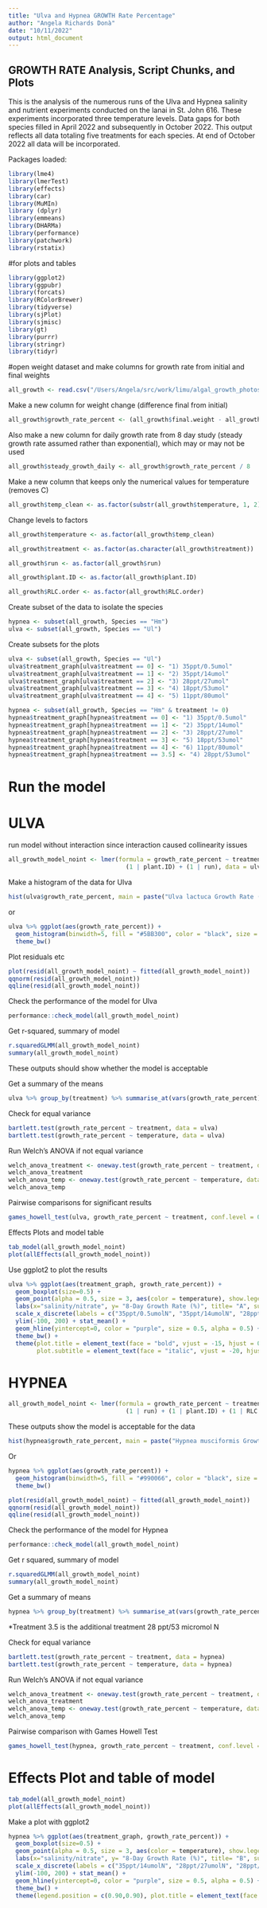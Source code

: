 ```yaml
---
title: "Ulva and Hypnea GROWTH Rate Percentage"
author: "Angela Richards Donà"
date: "10/11/2022"
output: html_document
---
```


## GROWTH RATE Analysis, Script Chunks, and Plots

This is the analysis of the numerous runs of the Ulva and Hypnea salinity and nutrient experiments 
conducted on the lanai in St. John 616. These experiments incorporated three temperature levels.
Data gaps for both species filled in April 2022 and subsequently in October 2022. This output reflects all
data totaling five treatments for each species. At end of October 2022 all data will be incorporated.

Packages loaded:

```r
library(lme4)
library(lmerTest)
library(effects)
library(car)
library(MuMIn)
library (dplyr)
library(emmeans)
library(DHARMa)
library(performance)
library(patchwork)
library(rstatix)
```
#for plots and tables

```r
library(ggplot2)
library(ggpubr)
library(forcats)
library(RColorBrewer)
library(tidyverse)
library(sjPlot)
library(sjmisc)
library(gt)
library(purrr)
library(stringr)
library(tidyr)
```
#open weight dataset and make columns for growth rate from initial and final weights


```r
all_growth <- read.csv("/Users/Angela/src/work/limu/algal_growth_photosynthesis/data_input/all_runs_growth_081722.csv")
```

Make a new column for weight change (difference final from initial)

```r
all_growth$growth_rate_percent <- (all_growth$final.weight - all_growth$Initial.weight) / all_growth$Initial.weight * 100
```

Also make a new column for daily growth rate from 8 day study (steady growth rate assumed rather than exponential), 
which may or may not be used

```r
all_growth$steady_growth_daily <- all_growth$growth_rate_percent / 8
```
Make a new column that keeps only the numerical values for temperature (removes C)

```r
all_growth$temp_clean <- as.factor(substr(all_growth$temperature, 1, 2))
```
Change levels to factors

```r
all_growth$temperature <- as.factor(all_growth$temp_clean)

all_growth$treatment <- as.factor(as.character(all_growth$treatment))

all_growth$run <- as.factor(all_growth$run)

all_growth$plant.ID <- as.factor(all_growth$plant.ID)

all_growth$RLC.order <- as.factor(all_growth$RLC.order)

```

Create subset of the data to isolate the species

```r
hypnea <- subset(all_growth, Species == "Hm")
ulva <- subset(all_growth, Species == "Ul")
```

Create subsets for the plots
```r
ulva <- subset(all_growth, Species == "Ul")
ulva$treatment_graph[ulva$treatment == 0] <- "1) 35ppt/0.5umol"
ulva$treatment_graph[ulva$treatment == 1] <- "2) 35ppt/14umol" 
ulva$treatment_graph[ulva$treatment == 2] <- "3) 28ppt/27umol" 
ulva$treatment_graph[ulva$treatment == 3] <- "4) 18ppt/53umol" 
ulva$treatment_graph[ulva$treatment == 4] <- "5) 11ppt/80umol"

hypnea <- subset(all_growth, Species == "Hm" & treatment != 0)
hypnea$treatment_graph[hypnea$treatment == 0] <- "1) 35ppt/0.5umol"
hypnea$treatment_graph[hypnea$treatment == 1] <- "2) 35ppt/14umol" 
hypnea$treatment_graph[hypnea$treatment == 2] <- "3) 28ppt/27umol" 
hypnea$treatment_graph[hypnea$treatment == 3] <- "5) 18ppt/53umol" 
hypnea$treatment_graph[hypnea$treatment == 4] <- "6) 11ppt/80umol"
hypnea$treatment_graph[hypnea$treatment == 3.5] <- "4) 28ppt/53umol"
```


# Run the model

# ULVA 
run model without interaction since interaction caused collinearity issues

```r
all_growth_model_noint <- lmer(formula = growth_rate_percent ~ treatment + temperature + 
                                 (1 | plant.ID) + (1 | run), data = ulva)
```

Make a histogram of the data for Ulva

```r
hist(ulva$growth_rate_percent, main = paste("Ulva lactuca Growth Rate (%)"), col = "olivedrab3", labels = TRUE)
```

or
```r
ulva %>% ggplot(aes(growth_rate_percent)) +
  geom_histogram(binwidth=5, fill = "#5BB300", color = "black", size = 0.25, alpha = 0.85) +
  theme_bw()
```

Plot residuals etc
```r
plot(resid(all_growth_model_noint) ~ fitted(all_growth_model_noint))
qqnorm(resid(all_growth_model_noint))
qqline(resid(all_growth_model_noint))
```

Check the performance of the model for Ulva
```r
performance::check_model(all_growth_model_noint)
```

Get r-squared, summary of model

``` r
r.squaredGLMM(all_growth_model_noint)
summary(all_growth_model_noint)
```
These outputs should show whether the model is acceptable

Get a summary of the means
```r
ulva %>% group_by(treatment) %>% summarise_at(vars(growth_rate_percent), list(mean = mean))
```

Check for equal variance
``` r
bartlett.test(growth_rate_percent ~ treatment, data = ulva)
bartlett.test(growth_rate_percent ~ temperature, data = ulva)
```

Run Welch's ANOVA if not equal variance
``` r
welch_anova_treatment <- oneway.test(growth_rate_percent ~ treatment, data = ulva, var.equal = FALSE)
welch_anova_treatment
welch_anova_temp <- oneway.test(growth_rate_percent ~ temperature, data = ulva, var.equal = FALSE)
welch_anova_temp
```

Pairwise comparisons for significant results
``` r
games_howell_test(ulva, growth_rate_percent ~ treatment, conf.level = 0.95, detailed = FALSE)
```

Effects Plots and model table
```r
tab_model(all_growth_model_noint)
plot(allEffects(all_growth_model_noint))
```

Use ggplot2 to plot the results
``` r
ulva %>% ggplot(aes(treatment_graph, growth_rate_percent)) + 
  geom_boxplot(size=0.5) + 
  geom_point(alpha = 0.5, size = 3, aes(color = temperature), show.legend = FALSE) + 
  labs(x="salinity/nitrate", y= "8-Day Growth Rate (%)", title= "A", subtitle = "Ulva lactuca") + 
  scale_x_discrete(labels = c("35ppt/0.5umolN", "35ppt/14umolN", "28ppt/27umolN", "18ppt/53umolN", "11ppt/80umolN")) + 
  ylim(-100, 200) + stat_mean() + 
  geom_hline(yintercept=0, color = "purple", size = 0.5, alpha = 0.5) +
  theme_bw() +
  theme(plot.title = element_text(face = "bold", vjust = -15, hjust = 0.05), 
        plot.subtitle = element_text(face = "italic", vjust = -20, hjust = 0.05))
```

# HYPNEA 
```r
all_growth_model_noint <- lmer(formula = growth_rate_percent ~ treatment + temperature + 
                                 (1 | run) + (1 | plant.ID) + (1 | RLC.order), data = hypnea)
```

These outputs show the model is acceptable for the data

```r
hist(hypnea$growth_rate_percent, main = paste("Hypnea musciformis Growth Rate (%)"), col = "maroon", labels = TRUE)
```
Or
``` r
hypnea %>% ggplot(aes(growth_rate_percent)) +
  geom_histogram(binwidth=5, fill = "#990066", color = "black", size = 0.25, alpha = 0.85) +
  theme_bw()
```

```r
plot(resid(all_growth_model_noint) ~ fitted(all_growth_model_noint))
qqnorm(resid(all_growth_model_noint))
qqline(resid(all_growth_model_noint))
```

Check the performance of the model for Hypnea
```r
performance::check_model(all_growth_model_noint)
```

Get r squared, summary of model
``` r
r.squaredGLMM(all_growth_model_noint)
summary(all_growth_model_noint)
```

Get a summary of means
```r
hypnea %>% group_by(treatment) %>% summarise_at(vars(growth_rate_percent), list(average = mean))
```
*Treatment 3.5 is the additional treatment 28 ppt/53 micromol N

Check for equal variance
```r
bartlett.test(growth_rate_percent ~ treatment, data = hypnea)
bartlett.test(growth_rate_percent ~ temperature, data = hypnea)
```

Run Welch's ANOVA if not equal variance
``` r
welch_anova_treatment <- oneway.test(growth_rate_percent ~ treatment, data = hypnea, var.equal = FALSE)
welch_anova_treatment
welch_anova_temp <- oneway.test(growth_rate_percent ~ temperature, data = hypnea, var.equal = FALSE)
welch_anova_temp
```

Pairwise comparison with Games Howell Test
``` r
games_howell_test(hypnea, growth_rate_percent ~ treatment, conf.level = 0.95, detailed = FALSE)
```

# Effects Plot and table of model
```r
tab_model(all_growth_model_noint)
plot(allEffects(all_growth_model_noint))
```

Make a plot with ggplot2
``` r
hypnea %>% ggplot(aes(treatment_graph, growth_rate_percent)) + 
  geom_boxplot(size=0.5) + 
  geom_point(alpha = 0.5, size = 3, aes(color = temperature), show.legend = TRUE) + 
  labs(x="salinity/nitrate", y= "8-Day Growth Rate (%)", title= "B", subtitle = "Hypnea musciformis") + 
  scale_x_discrete(labels = c("35ppt/14umolN", "28ppt/27umolN", "28ppt/53umolN", "18ppt/53umolN", "11ppt/80umolN")) + 
  ylim(-100, 200) + stat_mean() + 
  geom_hline(yintercept=0, color = "purple", size = 0.5, alpha = 0.5) +
  theme_bw() +
  theme(legend.position = c(0.90,0.90), plot.title = element_text(face = "bold", vjust = -15, hjust = 0.05), plot.subtitle = element_text(face = "italic", vjust = -20, hjust = 0.05))
```
